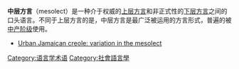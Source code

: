 {{expand|time=2015-04-16T07:35:46+00:00}}
{{unreferenced|time=2015-03-16T03:54:07+00:00}}
'''中层方言'''（mesolect）是一种介于权威的[[上层方言|上层方言]]和非正式性的[[下层方言|下层方言]]之间的口头语言。不同于上层方言的是，中层方言是最广泛被运用的方言形式，普遍的被[[中产阶级|中产阶级]]使用。

* [https://books.google.com.hk/books?hl=en&lr=&id=seRHAAAAQBAJ&oi=fnd&pg=PR1&dq=%22mesolect%22&ots=Hy6rulC2ra&sig=UocePL6rOVuba-jBLsGfF1PEE_0&redir_esc=y#v=onepage&q=%22mesolect%22&f=false Urban Jamaican creole: variation in the mesolect] {{Wayback|url=https://books.google.com.hk/books?hl=en&lr=&id=seRHAAAAQBAJ&oi=fnd&pg=PR1&dq=%22mesolect%22&ots=Hy6rulC2ra&sig=UocePL6rOVuba-jBLsGfF1PEE_0&redir_esc=y#v=onepage&q=%22mesolect%22&f=false |date=20190909071704 }} 

{{lang-stub}}

[[Category:语言学术语|Category:语言学术语]]
[[Category:社會語言學|Category:社會語言學]]